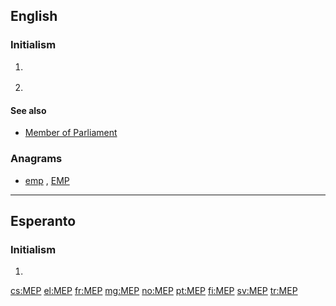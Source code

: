 {{also|mep|mép|мер|мөр}}
==English==

===Initialism===
{{rfc-header|Initialism}}
{{en-initialism}}

# {{context|astronomy|US|lang=en}} {{initialism of|w:Mars Exploration Program|NASA's Mars Exploration Program|lang=en}}
# {{context|politics|EU|lang=en}} {{initialism of|[[member|Member]] of the [[European Parliament]]|lang=en}}

====See also====
* [[Member of Parliament]]

===Anagrams===
* [[emp#English|emp]] , [[EMP#English|EMP]]

----

==Esperanto==

===Initialism===
{{rfc-header|Initialism}}
{{head|eo|initialism}}
# {{initialism of|lang=eo|malneta enlanda produkto||gross domestic product}}

[[cs:MEP]]
[[el:MEP]]
[[fr:MEP]]
[[mg:MEP]]
[[no:MEP]]
[[pt:MEP]]
[[fi:MEP]]
[[sv:MEP]]
[[tr:MEP]]
